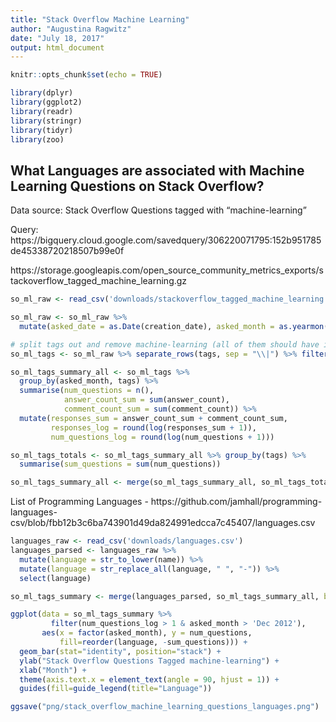 ```yaml
---
title: "Stack Overflow Machine Learning"
author: "Augustina Ragwitz"
date: "July 18, 2017"
output: html_document
---
```


```r
knitr::opts_chunk$set(echo = TRUE)
```

```r
library(dplyr)
library(ggplot2)
library(readr)
library(stringr)
library(tidyr)
library(zoo)
```

## What Languages are associated with Machine Learning Questions on Stack Overflow?

Data source: Stack Overflow Questions tagged with "machine-learning"

Query: https://bigquery.cloud.google.com/savedquery/306220071795:152b951785de45338720218507b99e0f

https://storage.googleapis.com/open_source_community_metrics_exports/stackoverflow_tagged_machine_learning.gz


```r
so_ml_raw <- read_csv('downloads/stackoverflow_tagged_machine_learning.csv')

so_ml_raw <- so_ml_raw %>% 
  mutate(asked_date = as.Date(creation_date), asked_month = as.yearmon(asked_date))
```

```r
# split tags out and remove machine-learning (all of them should have it)
so_ml_tags <- so_ml_raw %>% separate_rows(tags, sep = "\\|") %>% filter(tags != "machine-learning")
```

```r
so_ml_tags_summary_all <- so_ml_tags %>% 
  group_by(asked_month, tags) %>% 
  summarise(num_questions = n(), 
            answer_count_sum = sum(answer_count), 
            comment_count_sum = sum(comment_count)) %>%
  mutate(responses_sum = answer_count_sum + comment_count_sum,
         responses_log = round(log(responses_sum + 1)),
         num_questions_log = round(log(num_questions + 1)))

so_ml_tags_totals <- so_ml_tags_summary_all %>% group_by(tags) %>% 
  summarise(sum_questions = sum(num_questions))

so_ml_tags_summary_all <- merge(so_ml_tags_summary_all, so_ml_tags_totals, by="tags")
```

List of Programming Languages - https://github.com/jamhall/programming-languages-csv/blob/fbb12b3c6ba743901d49da824991edcca7c45407/languages.csv

```r
languages_raw <- read_csv('downloads/languages.csv')
languages_parsed <- languages_raw %>% 
  mutate(language = str_to_lower(name)) %>%
  mutate(language = str_replace_all(language, " ", "-")) %>%
  select(language)

so_ml_tags_summary <- merge(languages_parsed, so_ml_tags_summary_all, by.x = "language", by.y = "tags")
```


```r
ggplot(data = so_ml_tags_summary %>% 
         filter(num_questions_log > 1 & asked_month > 'Dec 2012'), 
       aes(x = factor(asked_month), y = num_questions, 
           fill=reorder(language, -sum_questions))) +
  geom_bar(stat="identity", position="stack") +
  ylab("Stack Overflow Questions Tagged machine-learning") +
  xlab("Month") +
  theme(axis.text.x = element_text(angle = 90, hjust = 1)) +
  guides(fill=guide_legend(title="Language"))

ggsave("png/stack_overflow_machine_learning_questions_languages.png")
```


